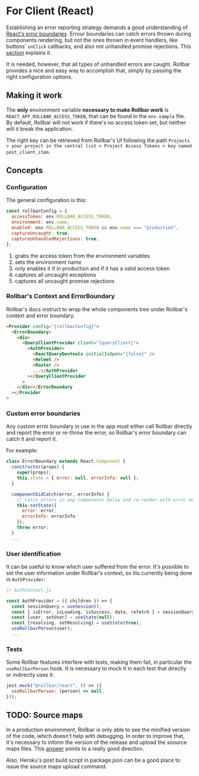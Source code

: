 # For Client (React)

Establishing an error reporting strategy demands a good understanding of [React's error boundaries](https://reactjs.org/docs/error-boundaries.html). Errour boundaries can catch errors thrown during components rendering, but not the ones thrown in event handlers, like buttons' `onClick` callbacks, and also not unhandled promise rejections. This [section](https://reactjs.org/docs/error-boundaries.html#how-about-event-handlers) explains it.

It is needed, however, that all types of unhandled errors are caught. Rollbar provides a nice and easy way to accomplish that, simply by passing the right configuration options.

## Making it work

The **only** environment variable **necessary to make Rollbar work** is `REACT_APP_ROLLBAR_ACCESS_TOKEN`, that can be found in the `env.sample` file. By default, Rollbar will not work if there's no access token set, but neither will it break the application.

The right key can be retrieved from Rollbar's UI following the path `Projects > your project in the central list > Project Access Tokens > key named post_client_item`.

## Concepts

### Configuration

The general configuration is this:

```javascript
const rollbarConfig = {
  accessToken: env.ROLLBAR_ACCESS_TOKEN,
  environment: env.name,
  enabled: env.ROLLBAR_ACCESS_TOKEN && env.name === "production",
  captureUncaught: true,
  captureUnhandledRejections: true,
};
```

1. grabs the access token from the environment variables
2. sets the environment name
3. only enables it if in production and if it has a valid access token
4. captures all uncaught exceptions
5. captures all uncaught promise rejections

### Rollbar's Context and ErrorBoundary

Rollbar's docs instruct to wrap the whole components tree under Rollbar's context and error boundary.

```html
<Provider config="{rollbarConfig}">
  <ErrorBoundary>
    <div>
      <QueryClientProvider client="{queryClient}">
        <AuthProvider>
          <ReactQueryDevtools initialIsOpen="{false}" />
          <Helmet />
          <Router />
          ...</AuthProvider
        ></QueryClientProvider
      >
    </div></ErrorBoundary
  ></Provider
>
```

### Custom error boundaries

Any custom error boundary in use in the app must either call Rollbar directly and report the error or re-throw the error, so Rollbar's error boundary can catch it and report it.

For example:

```javascript
class ErrorBoundary extends React.Component {
  constructor(props) {
    super(props);
    this.state = { error: null, errorInfo: null };
  }

  componentDidCatch(error, errorInfo) {
    // Catch errors in any components below and re-render with error message
    this.setState({
      error: error,
      errorInfo: errorInfo
    });
    throw error;
  }
  ...
```

### User identification

It can be useful to know which user suffered from the error. It's possible to set the user information under Rollbar's context, so itis currently being done in `AuthProvider`:

```javascript
// AuthContext.js

const AuthProvider = ({ children }) => {
  const sessionQuery = useSession();
  const { isError, isLoading, isSuccess, data, refetch } = sessionQuery;
  const [user, setUser] = useState(null);
  const [resolving, setResolving] = useState(true);
  useRollbarPerson(user);
  ...
```

### Tests

Some Rollbar features interfere with tests, making them fail, in particular the `useRollbarPerson` hook. It is necessary to mock it in each test that directly or indirectly uses it.

```javascript
jest.mock("@rollbar/react", () => ({
  useRollbarPerson: (person) => null,
}));
```

## TODO: Source maps

In a production environment, Rollbar is only able to see the minified version of the code, which doesn't help with debugging. In order to improve that, it's necessary to inform the version of the release and upload the soource maps files. This [answer](https://github.com/rollbar/rollbar.js/issues/728#issuecomment-495409109) points to a really good direction.

Also, Heroku's post build script in package.json can be a good place to issue the source maps upload command.
